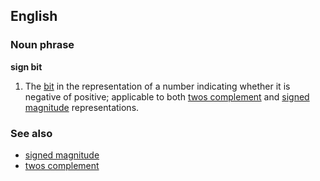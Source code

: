 ==English==

===Noun phrase===
'''sign bit'''

# {{computing}} The [[bit]] in the representation of a number indicating whether it is negative of positive; applicable to both [[twos complement]] and [[signed magnitude]] representations.

===See also===
*[[signed magnitude]]
*[[twos complement]]